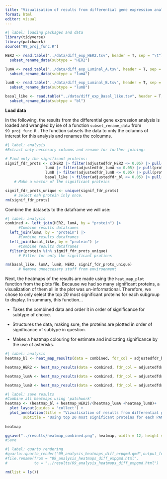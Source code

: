 ```yaml
---
title: "Vizualisation of results from differential gene expression analysis using heatmaps"
format: html
editor: visual
---
```


```r
#| label: loading packages and data
library(tidyverse)
library(patchwork)
source("99_proj_func.R")

HER2 <- read.table("../data/diff_exp_HER2.tsv", header = T, sep = "\t") |>
  subset_rename_data(subtype = "HER2")

lumA <- read.table("../data/diff_exp_Luminal_A.tsv", header = T, sep = "\t")|>
  subset_rename_data(subtype = "lumA")

lumB <- read.table("../data/diff_exp_Luminal_B.tsv", header = T, sep = "\t")|>
  subset_rename_data(subtype = "lumB")

basal_like <- read.table("../data/diff_exp_Basal_like.tsv", header = T, sep = "\t")|>
  subset_rename_data(subtype = "bl")

```

**Load data**

In the following, the results from the differential gene expression analysis is loaded and wrangled by ise of a function `subset_rename_data` from `99_proj_func.R` . The function subsets the data to only the columns of interest for this analysis and renames the coloumns.

```r
#| label: analysis
#Extract only neccesary columns and rename for further joining: 

# Find only the significant proteins:
signif_fdr_prots <- c(HER2 |> filter(adjustedfdr_HER2 <= 0.05) |> pull(protein),
                  lumA |> filter(adjustedfdr_lumA <= 0.05) |> pull(protein), 
                  lumB |> filter(adjustedfdr_lumB <= 0.05) |> pull(protein), 
                  basal_like |> filter(adjustedfdr_bl <= 0.05) |> pull(protein))
    # Make a vector of the significant proteins

signif_fdr_prots_unique <- unique(signif_fdr_prots)
    # Select eah protein inly once.  
rm(signif_fdr_prots)
```

Combine the datasets to the dataframe we will use:

```r
#| label: analysis
combined <- left_join(HER2, lumA, by = "protein") |>
      #Combine results dataframes
  left_join(lumB, by = "protein") |>
      #Combine results dataframes
  left_join(basal_like, by = "protein") |>
      #Combine results dataframes
  filter(protein %in% signif_fdr_prots_unique)
      # Filter for only the significant protiens

rm(basal_like, lumA, lumB, HER2, signif_fdr_prots_unique)
      # Remove unneccesary stuff from enviroenment
```

Next, the heatmaps of the results are made using the `heat_map_plot` function from the plots file. Because we had so many significant proteins, a visualization of them all in the plot was un-informational. Therefore, we chose to only select the top 20 most significant proteins for each subgroup to display. In summary, this function...

-   Takes the combined data and order it in order of significance for subtype of choice.

-   Structures the data, making sure, the proteins are plotted in order of significance of subtype in question.

-   Makes a heatmap colouring for estimate and indicating significance by the use of asterisks.

```r
#| label: analysis
heatmap_bl <- heat_map_results(data = combined, fdr_col = adjustedfdr_bl, title = "Basal like") + theme(legend.position = 'none')

heatmap_HER2 <- heat_map_results(data = combined, fdr_col = adjustedfdr_HER2, title = "HER2")

heatmap_lumA <- heat_map_results(data = combined, fdr_col = adjustedfdr_lumA, title = "Luminal A")+ theme(legend.position = 'none')

heatmap_lumB <- heat_map_results(data = combined, fdr_col = adjustedfdr_lumB, title = "Luminal B")+ theme(legend.position = 'none')

```

```r
#| label: save results
#Combine all heatmaps using 'patchwork'
heatmap <- (heatmap_bl + heatmap_HER2)/(heatmap_lumA +heatmap_lumB)+
  plot_layout(guides = 'collect') +
  plot_annotation(title = "Vizualisation of results from differential gene expression analysis", 
        subtitle = "Using top 20 most significant proteins for each PAM50 classification")
  
heatmap

ggsave("../results/heatmap_combined.png", heatmap, width = 12, height = 10, dpi = 300)
#Save
```

```r
#| label: quarto rendering
#quarto::quarto_render("09_analysis_heatmaps_diff_expqmd.qmd",output_format = "html",execute = T)
#file.rename(from = "09_analysis_heatmaps_diff_expqmd.html",
#            to = "../results/09_analysis_heatmaps_diff_expqmd.html")
```

```r
rm(list = ls())
```
